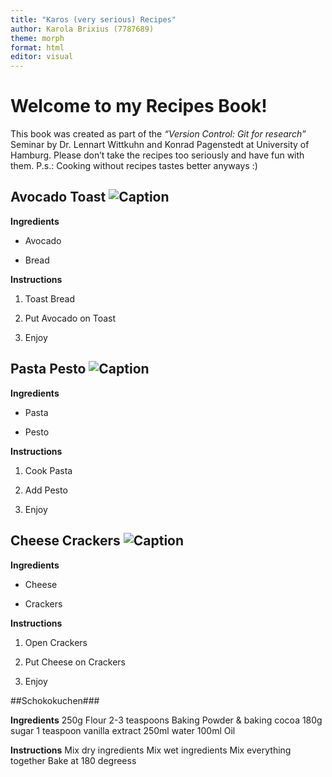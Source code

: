 ```yaml
---
title: "Karos (very serious) Recipes"
author: Karola Brixius (7787689)
theme: morph
format: html
editor: visual
---
```


# Welcome to my Recipes Book!

This book was created as part of the *"Version Control: Git for research"* Seminar by Dr. Lennart Wittkuhn and Konrad Pagenstedt at University of Hamburg. Please don't take the recipes too seriously and have fun with them.
P.s.: Cooking without recipes tastes better anyways :)

## Avocado Toast ![Caption](https://image.brigitte.de/11512334/t/Dh/v3/w960/r1/-/avocado-toast-bild.jpg)

**Ingredients**

-   Avocado

-   Bread

**Instructions**

1.  Toast Bread

2.  Put Avocado on Toast

3.  Enjoy

## Pasta Pesto ![Caption](https://www.gutekueche.at/storage/media/recipe/103390/resp/spaghetti-al-pesto___webp_940_705.webp)

**Ingredients**

-   Pasta

-   Pesto

**Instructions**

1.  Cook Pasta

2.  Add Pesto

3.  Enjoy

## Cheese Crackers ![Caption](https://previews.123rf.com/images/movingmoment/movingmoment1504/movingmoment150400036/38684782-crispy-runden-käse-cracker-von-oben-mit-käse.jpg)

**Ingredients**

-   Cheese

-   Crackers

**Instructions**

1.  Open Crackers

2.  Put Cheese on Crackers

3.  Enjoy


##Schokokuchen###

**Ingredients**
250g Flour
2-3 teaspoons Baking Powder & baking cocoa
180g sugar
1 teaspoon vanilla extract
250ml water
100ml Oil

**Instructions**
Mix dry ingredients
Mix wet ingredients
Mix everything together
Bake at 180 degreess
